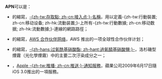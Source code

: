 '''APN'''可以是：
* {{lang|en|Access Point Name}} 的縮寫，[[接入点名称|-{zh-tw:存取點; zh-cn:接入点;}-名稱]]，用以定義-{zh-tw:行動裝置; zh-cn:移动设备; zh-hk:流動装置;}-上所有-{zh-tw:行動數據; zh-cn:移动数据; zh-hk:流動數據;}-連線的網路路徑；
* {{lang|en|AWS Partner Network}} 的縮寫，[[亞馬遜網路服務系統|AWS 合作伙伴网络]]，AWS 推出的一项全球性合作伙伴计划；
* {{lang|en|Acyl peroxy nitrates}} 的縮寫，[[过氧酰基硝酸酯|-{zh-hans:过氧酰基硝酸酯; zh-hant:過氧醯基硝酸鹽;}-]]，洛杉磯型煙霧（光化學煙霧）中的主要二次汙染成分之一；
* {{lang|en|APNs}}，[[Apple推播通知服務|Apple -{zh-tw:推播; zh-cn:推送;}-通知服務]]，蘋果公司2009年6月17日隨iOS 3.0推出的一項服務。
{{disambiguation|Cat=三字拉丁字母縮寫消歧義}}